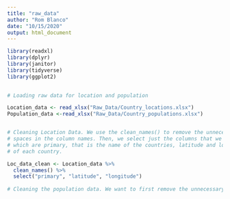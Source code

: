 ```yaml
---
title: "raw_data"
author: "Rom Blanco"
date: "10/15/2020"
output: html_document
---
```


```r
library(readxl)
library(dplyr)
library(janitor)
library(tidyverse)
library(ggplot2)

  
# Loading raw data for location and population

Location_data <- read_xlsx("Raw_Data/Country_locations.xlsx")
Population_data <-read_xlsx("Raw_Data/Country_populations.xlsx")


# Cleaning Location Data. We use the clean_names() to remove the unnecessary
# spaces in the column names. Then, we select just the columns that we want
# which are primary, that is the name of the countries, latitude and longitude
# of each country.

Loc_data_clean <- Location_data %>%
  clean_names() %>%
  select("primary", "latitude", "longitude") 
  
# Cleaning the population data. We want to first remove the unnecessary spaces on our column names so we will use clean_names for that.



```


